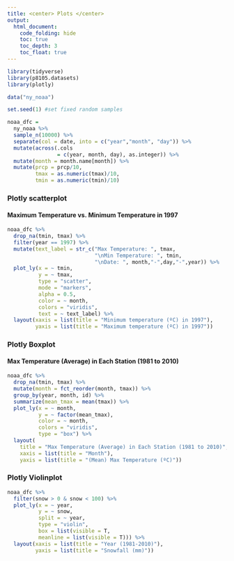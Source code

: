 ```yaml
---
title: <center> Plots </center>
output: 
  html_document:
    code_folding: hide
    toc: true
    toc_depth: 3
    toc_float: true
---
```




```r
library(tidyverse)
library(p8105.datasets)
library(plotly)
```



```r
data("ny_noaa") 
```


```r
set.seed(1) #set fixed random samples

noaa_dfc = 
  ny_noaa %>%
  sample_n(10000) %>%
  separate(col = date, into = c("year","month", "day")) %>%
  mutate(across(.cols
                = c(year, month, day), as.integer)) %>%
  mutate(month = month.name[month]) %>%
  mutate(prcp = prcp/10, 
         tmax = as.numeric(tmax)/10,
         tmin = as.numeric(tmin)/10) 
```





### Plotly scatterplot
#### Maximum Temperature vs. Minimum Temperature in 1997
```r
noaa_dfc %>%
  drop_na(tmin, tmax) %>%
  filter(year == 1997) %>%
  mutate(text_label = str_c("Max Temperature: ", tmax, 
                            "\nMin Temperature: ", tmin, 
                            "\nDate: ", month,"-",day,"-",year)) %>%
  plot_ly(x = ~ tmin, 
          y = ~ tmax,
          type = "scatter",
          mode = "markers",
          alpha = 0.5,
          color = ~ month,
          colors = "viridis", 
          text = ~ text_label) %>%
  layout(xaxis = list(title = "Minimum temperature (ºC) in 1997"),
         yaxis = list(title = "Maximum temperature (ºC) in 1997"))
```


### Plotly Boxplot
#### Max Temperature (Average) in Each Station (1981 to 2010)
```r
noaa_dfc %>%
  drop_na(tmin, tmax) %>%
  mutate(month = fct_reorder(month, tmax)) %>%
  group_by(year, month, id) %>%
  summarize(mean_tmax = mean(tmax)) %>%
  plot_ly(x = ~ month, 
          y = ~ factor(mean_tmax), 
          color = ~ month, 
          colors = "viridis", 
          type = "box") %>%
  layout(
    title = "Max Temperature (Average) in Each Station (1981 to 2010)", 
    xaxis = list(title = "Month"),
    yaxis = list(title = "(Mean) Max Temperature (ºC)")) 
```


### Plotly Violinplot 
```r
noaa_dfc %>%
  filter(snow > 0 & snow < 100) %>% 
  plot_ly(x = ~ year, 
          y = ~ snow, 
          split = ~ year, 
          type = "violin",
          box = list(visible = T, 
          meanline = list(visible = T))) %>%
  layout(xaxis = list(title = "Year (1981-2010)"),
         yaxis = list(title = "Snowfall (mm)"))
```



